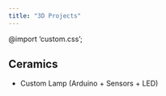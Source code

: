 ```yaml
---
title: "3D Projects"
---
```


@import 'custom.css';

## Ceramics
* Custom Lamp (Arduino + Sensors + LED)